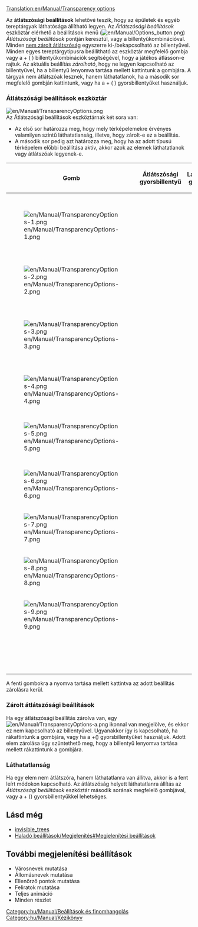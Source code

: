 [[Translation:en/Manual/Transparency options]]
{{hu/Manual/Tartalomjegyzék}}

Az '''átlátszósági beállítások''' lehetővé teszik, hogy az épületek és egyéb tereptárgyak láthatósága állítható legyen. Az ''Átlátszósági beállítások'' eszköztár elérhető a beállítások menü ([[File:en/Manual/Options button.png]]) ''Átlátszósági beállítások'' pontján keresztül, vagy a {{en/Keypress|ctrl|X}} billentyűkombinációval. Minden [[hu/Manual/Átlátszósági beállítások#zarolt-atlatszosagi-beallitasok|nem zárolt átlátszóság]] egyszerre ki-/bekapcsolható az {{en/Keypress|X}} billentyűvel.
Minden egyes tereptárgytípusra beállítható az eszköztár megfelelő gombja vagy a {{en/Keypress|ctrl}} + ( {{en/Keypress|1|9|6=&nbsp;–&nbsp;}} ) billentyűkombinációk segítségével, hogy a játékos átlásson-e rajtuk. Az aktuális beállítás ''zárolható'', hogy ne legyen kapcsolható az {{en/Keypress|X}} billentyűvel, ha a {{en/Keypress|ctrl}} billentyű lenyomva tartása mellett kattintunk a gombjára. A tárgyak nem átlátszóak lesznek, hanem láthatatlanok, ha a második sor megfelelő gombján kattintunk, vagy ha a {{en/Keypress|shift|ctrl}} + ( {{en/Keypress|1|9||||&nbsp;–&nbsp;}}) gyorsbillentyűket használjuk.

===Átlátszósági beállítások eszköztár===
[[File:en/Manual/TransparencyOptions.png]]<br>
Az Átlátszósági beállítások eszköztárnak két sora van:
*Az első sor határozza meg, hogy mely térképelemekre érvényes valamilyen szintű láthatatlanság, illetve, hogy zárolt-e ez a beállítás.
*A második sor pedig azt határozza meg, hogy ha az adott típusú térképelem előbbi beállítása aktív, akkor azok az elemek láthatatlanok vagy átlátszóak legyenek-e.

{| {{en/Wikitable}}
|- style="background:#efefef"
!width='''46'''|Gomb
!Átlátszósági gyorsbillentyű
!Láthatatlansági gyorsbillentyű
!Leírás
|-
|[[File:en/Manual/TransparencyOptions-1.png]]
|{{en/Keypress|ctrl|1|6=&#32;+&#32;}}
|{{en/Keypress|shift|ctrl|1}}
|Az állomásnevek átlátszóságát kapcsolja (állítható a Beállítások ([[File:en/Manual/Options button.png]]) menüben is, az ''Átlátszó feliratok'' lehetőséggel).
|-
|[[File:en/Manual/TransparencyOptions-2.png]]
|{{en/Keypress|ctrl|2|6=&#32;+&#32;}}
|{{en/Keypress|shift|ctrl|2}}
|A fák átlátszóságát kapcsolja.
|-
|[[File:en/Manual/TransparencyOptions-3.png]]
|{{en/Keypress|ctrl|3|6=&#32;+&#32;}}
|{{en/Keypress|shift|ctrl|3}}
|A házak átlátszóságát kapcsolja (állítható a Beállítások ([[File:en/Manual/Options button.png]]) menüben is, az ''Átlátszó épületek'' lehetőséggel).
|-
|[[File:en/Manual/TransparencyOptions-4.png]]
|{{en/Keypress|ctrl|4|6=&#32;+&#32;}}
|{{en/Keypress|shift|ctrl|4}}
|A gazdasági épületek átlátszóságát kapcsolja.
|-
|[[File:en/Manual/TransparencyOptions-5.png]]
|{{en/Keypress|ctrl|5|6=&#32;+&#32;}}
|{{en/Keypress|shift|ctrl|5}}
|Az út- és vasútvonalak épületeinek (állomások, garázsok/fűtőházak, ellenőrzőpontok) átlátszóságát kapcsolja.
|-
|[[File:en/Manual/TransparencyOptions-6.png]]
|{{en/Keypress|ctrl|6|6=&#32;+&#32;}}
|{{en/Keypress|shift|ctrl|6}}
|A hidak átlátszóságát kapcsolja.
|-
|[[File:en/Manual/TransparencyOptions-7.png]]
|{{en/Keypress|ctrl|7|6=&#32;+&#32;}}
|{{en/Keypress|shift|ctrl|7}}
|Az olyan épületek, mint világítótornyok és antennák, átlátszóságát kapcsolja.
|-
|[[File:en/Manual/TransparencyOptions-8.png]]
|{{en/Keypress|ctrl|8|6=&#32;+&#32;}}
|{{en/Keypress|shift|ctrl|8}}
|A felsővezetékek átlátszóságát kapcsolja.
|-
|[[File:en/Manual/TransparencyOptions-9.png]]
|{{en/Keypress|ctrl|9|6=&#32;+&#32;}}
|{{en/Keypress|shift|ctrl|9}}
|A rakodásjelzők átlátszóságát kapcsolja.
|-
|
|{{en/Keypress|X}}
|
|Az összes fenti elem átlátszóságát kapcsolja, kivéve a zároltakét.
|}
A fenti gombokra a {{en/Keypress|ctrl}} nyomva tartása mellett kattintva az adott beállítás zárolásra kerül.

===Zárolt átlátszósági beállítások===
Ha egy átlátszósági beállítás zárolva van, egy [[File:en/Manual/TransparencyOptions-a.png]] ikonnal van megjelölve, és ekkor ez nem kapcsolható az {{en/Keypress|X}} billentyűvel. Ugyanakkor így is kapcsolható, ha rákattintunk a gombjára, vagy ha a {{en/Keypress|ctrl}}+({{en/Keypress|1|9|6=&nbsp;–&nbsp;}}) gyorsbillentyűket használjuk. Adott elem zárolása úgy szüntethető meg, hogy a {{en/Keypress|ctrl}} billentyű lenyomva tartása mellett rákattintunk a gombjára.

===Láthatatlanság===
Ha egy elem nem átlátszóra, hanem láthatatlanra van állítva, akkor is a fent leírt módokon kapcsolható. Az átlátszóság helyett láthatatlanra állítás az ''Átlátszósági beállítások'' eszköztár második sorának megfelelő gombjával, vagy a {{en/Keypress|shift|ctrl}} + ({{en/Keypress|1|9|6=&nbsp;–&nbsp;}}) gyorsbillentyűkkel lehetséges.

{{hu/Megjegyzés|A játékbeli leírás az elsődleges beállításkészletre (az első gombsorra) úgy hivatkozik, hogy az ''átlátszóság'' kapcsolása. <br \>
Ez zavaró lehet, mert a megfelelő másodlagos beállítás (második sorbeli gomb) aktiválásával már ''láthatatlanság'' lesz ''átlátszóság'' helyett. Pontosabb megfogalmazás lenne, hogy az elsődleges beállításkészlet mindig az ''átlátszatlanságot'' kapcsolja, a másodlagos készlet pedig az átlátszóság mértékét. <br \>átlátszatlanság &or; { átlátszóság &or; láthatatlanság }<br \> Az egységesség kedvéért itt a játékbeli szóhasználat van előnyben részesítve.}}

==Lásd még==
*[[hu/Invisible trees|invisible_trees]]
*[[hu/Haladó beállítások/Megjelenítés#megjelenitesi-beallitasok|Haladó beállítások/Megjelenítés#Megjelenítési beállítások]]

==További megjelenítési beállítások==
{{hu/Bővítés|}}
<!-- esetleg külön szócikkben a helyük? -->
*Városnevek mutatása
*Állomásnevek mutatása
*Ellenőrző pontok mutatása
*Feliratok mutatása
*Teljes animáció
*Minden részlet

[[Category:hu/Manual/Beállítások és finomhangolás]]
[[Category:hu/Manual/Kézikönyv]]